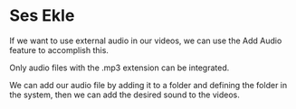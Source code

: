 # Ses Ekle

If we want to use external audio in our videos, we can use the Add Audio feature to accomplish this.

 
<Callout type="info" emoji="ℹ️">
  Only audio files with the .mp3 extension can be integrated.
</Callout>


We can add our audio file by adding it to a folder and defining the folder in the system, then we can add the desired sound to the videos.